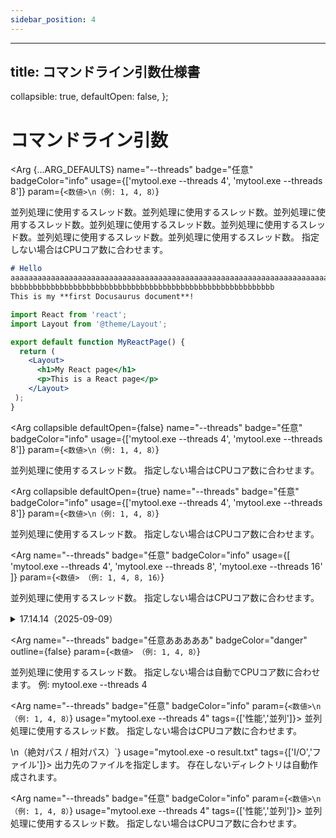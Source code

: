 ```yaml
---
sidebar_position: 4
---
```

---
title: コマンドライン引数仕様書
---


  collapsible: true,
  defaultOpen: false,
};

# コマンドライン引数

<Arg {...ARG_DEFAULTS}
  name="--threads"
  badge="任意"
  badgeColor="info"
  usage={['mytool.exe --threads 4', 'mytool.exe --threads 8']}
  param={`<数値>\n（例: 1, 4, 8）`}
>
  並列処理に使用するスレッド数。並列処理に使用するスレッド数。並列処理に使用するスレッド数。並列処理に使用するスレッド数。並列処理に使用するスレッド数。並列処理に使用するスレッド数。並列処理に使用するスレッド数。
  指定しない場合はCPUコア数に合わせます。

  ```md title="docs/hello.md"
  # Hello
  aaaaaaaaaaaaaaaaaaaaaaaaaaaaaaaaaaaaaaaaaaaaaaaaaaaaaaaaaaaaaaaaaaaaaaaaaaaaaaaaccccccccccccccccccccccccccccccccccccccccccccccccccccccccccccccccccccccc
  bbbbbbbbbbbbbbbbbbbbbbbbbbbbbbbbbbbbbbbbbbbbbbbbbbbbbbbbbbb
  This is my **first Docusaurus document**!
  ```

  ```jsx title="src/pages/my-react-page.js"
  import React from 'react';
  import Layout from '@theme/Layout';

  export default function MyReactPage() {
    return (
      <Layout>
        <h1>My React page</h1>
        <p>This is a React page</p>
      </Layout>
   );
  }
```
</Arg>

<Arg
  collapsible
  defaultOpen={false}
  name="--threads"
  badge="任意"
  badgeColor="info"
  usage={['mytool.exe --threads 4', 'mytool.exe --threads 8']}
  param={`<数値>\n（例: 1, 4, 8）`}
>
  並列処理に使用するスレッド数。
  指定しない場合はCPUコア数に合わせます。
</Arg>

<Arg
  collapsible
  defaultOpen={true}
  name="--threads"
  badge="任意"
  badgeColor="info"
  usage={['mytool.exe --threads 4', 'mytool.exe --threads 8']}
  param={`<数値>\n（例: 1, 4, 8）`}
>
  並列処理に使用するスレッド数。
  指定しない場合はCPUコア数に合わせます。
</Arg>

<Arg
  name="--threads"
  badge="任意"
  badgeColor="info"
  usage={[
    'mytool.exe --threads 4',
    'mytool.exe --threads 8',
    'mytool.exe --threads 16'
  ]}
  param={`<数値>
（例: 1, 4, 8, 16）`}
>
  並列処理に使用するスレッド数。
  指定しない場合はCPUコア数に合わせます。
</Arg>

<details>
<summary>17.14.14（2025-09-09）</summary>
<Arg
  name="--threads"
  badge="任意あああああ"
  badgeColor="danger"
  outline={true}
  param={`<数値>
（例: 1, 4, 8）`}
>
  並列処理に使用するスレッド数。
  指定しない場合は自動でCPUコア数に合わせます。
  例: mytool.exe --threads 4
</Arg>
</details>

<Arg
  name="--threads"
  badge="任意あああああ"
  badgeColor="danger"
  outline={false}
  param={`<数値>
（例: 1, 4, 8）`}
>
  並列処理に使用するスレッド数。
  指定しない場合は自動でCPUコア数に合わせます。
  例: mytool.exe --threads 4
</Arg>

  <Arg name="--threads" badge="任意" badgeColor="info"
       param={`<数値>\n（例: 1, 4, 8）`}
       usage="mytool.exe --threads 4"
       tags={['性能','並列']}>
    並列処理に使用するスレッド数。
    指定しない場合はCPUコア数に合わせます。
  </Arg>
  
<div className="arg-grid">
  <Arg name="-o, --output" badge="必須" badgeColor="success"
       param={`<ファイル名>\n（絶対パス / 相対パス）`}
       usage="mytool.exe -o result.txt"
       tags={['I/O','ファイル']}>
    出力先のファイルを指定します。
    存在しないディレクトリは自動作成されます。
  </Arg>

  <Arg name="--threads" badge="任意" badgeColor="info"
       param={`<数値>\n（例: 1, 4, 8）`}
       usage="mytool.exe --threads 4"
       tags={['性能','並列']}>
    並列処理に使用するスレッド数。
    指定しない場合はCPUコア数に合わせます。
  </Arg>

  <!-- 以降どんどん追加しても自動できれいに並ぶ -->
</div>

<Arg badge="必須"   badgeType="success" />
<Arg badge="任意"   badgeType="info" />
<Arg badge="実験的" badgeType="warning" />
<Arg badge="非推奨" badgeType="danger" />
<Arg badge="注意"   badgeType="primary badge--outline" />
